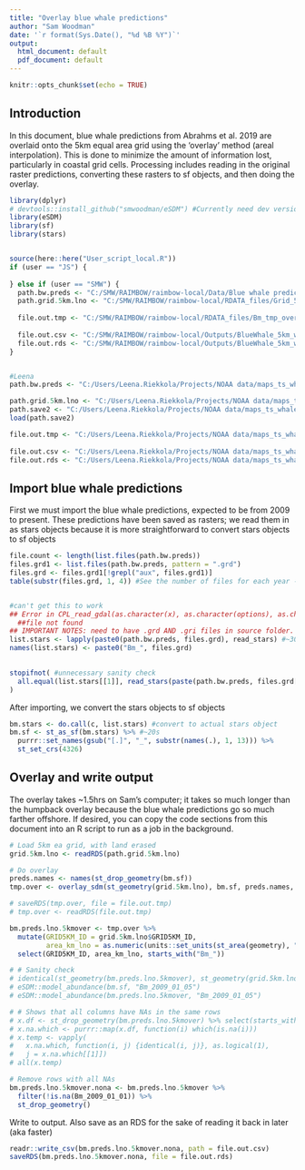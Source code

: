 ```yaml
---
title: "Overlay blue whale predictions"
author: "Sam Woodman"
date: '`r format(Sys.Date(), "%d %B %Y")`'
output:
  html_document: default
  pdf_document: default
---
```


```r
knitr::opts_chunk$set(echo = TRUE)
```

## Introduction

In this document, blue whale predictions from Abrahms et al. 2019 are overlaid onto the 5km equal area grid using the 'overlay' method (areal interpolation). This is done to minimize the amount of information lost, particularly in coastal grid cells. Processing includes reading in the original raster predictions, converting these rasters to sf objects, and then doing the overlay.

```r
library(dplyr)
# devtools::install_github("smwoodman/eSDM") #Currently need dev version of eSDM
library(eSDM)
library(sf)
library(stars)


source(here::here("User_script_local.R"))
if (user == "JS") {
  
} else if (user == "SMW") {
  path.bw.preds <- "C:/SMW/RAIMBOW/raimbow-local/Data/Blue whale predictions/"
  path.grid.5km.lno <- "C:/SMW/RAIMBOW/raimbow-local/RDATA_files/Grid_5km_landerased.rds"
  
  file.out.tmp <- "C:/SMW/RAIMBOW/raimbow-local/RDATA_files/Bm_tmp_over.rds"
  
  file.out.csv <- "C:/SMW/RAIMBOW/raimbow-local/Outputs/BlueWhale_5km_wide_daily.csv"
  file.out.rds <- "C:/SMW/RAIMBOW/raimbow-local/Outputs/BlueWhale_5km_wide_daily.rds"
}


#Leena
path.bw.preds <- "C:/Users/Leena.Riekkola/Projects/NOAA data/maps_ts_whales/data/Blue whale predictions/"

path.grid.5km.lno <- "C:/Users/Leena.Riekkola/Projects/NOAA data/maps_ts_whales/data/Grid_5km_landerased.rds"
path.save2 <- "C:/Users/Leena.Riekkola/Projects/NOAA data/maps_ts_whales/data/Grid_5km_landerased.RDATA"
load(path.save2)

file.out.tmp <- "C:/Users/Leena.Riekkola/Projects/NOAA data/maps_ts_whales/data/Bm_tmp_over.rds"
  
file.out.csv <- "C:/Users/Leena.Riekkola/Projects/NOAA data/maps_ts_whales/data/BlueWhale_5km_wide_daily.csv"
file.out.rds <- "C:/Users/Leena.Riekkola/Projects/NOAA data/maps_ts_whales/data/BlueWhale_5km_wide_daily.rds"
```

## Import blue whale predictions

First we must import the blue whale predictions, expected to be from 2009 to present. These predictions have been saved as rasters; we read them in as stars objects because it is more straightforward to convert stars objects to sf objects

```r
file.count <- length(list.files(path.bw.preds))
files.grd1 <- list.files(path.bw.preds, pattern = ".grd")
files.grd <- files.grd1[!grepl("aux", files.grd1)]
table(substr(files.grd, 1, 4)) #See the number of files for each year --> I think file naming convention has changed


#can't get this to work
## Error in CPL_read_gdal(as.character(x), as.character(options), as.character(driver),  : 
  ##file not found
## IMPORTANT NOTES: need to have .grd AND .gri files in source folder. ALSO: above when specify file path, HAVE to have "/" at the end for the below paste0 to join folder and file names correctly
list.stars <- lapply(paste0(path.bw.preds, files.grd), read_stars) #~30s
names(list.stars) <- paste0("Bm_", files.grd)

  
stopifnot( #unnecessary sanity check
  all.equal(list.stars[[1]], read_stars(paste(path.bw.preds, files.grd[1], sep = "/")))
)
```

After importing, we convert the stars objects to sf objects

```r
bm.stars <- do.call(c, list.stars) #convert to actual stars object
bm.sf <- st_as_sf(bm.stars) %>% #~20s
  purrr::set_names(gsub("[.]", "_", substr(names(.), 1, 13))) %>% 
  st_set_crs(4326)
```

## Overlay and write output

The overlay takes ~1.5hrs on Sam's computer; it takes so much longer than the humpback overlay because the blue whale predictions go so much farther offshore. If desired, you can copy the code sections from this document into an R script to run as a job in the background.

```r
# Load 5km ea grid, with land erased
grid.5km.lno <- readRDS(path.grid.5km.lno)

# Do overlay
preds.names <- names(st_drop_geometry(bm.sf))
tmp.over <- overlay_sdm(st_geometry(grid.5km.lno), bm.sf, preds.names, overlap.perc = 0)

# saveRDS(tmp.over, file = file.out.tmp)
# tmp.over <- readRDS(file.out.tmp)

bm.preds.lno.5kmover <- tmp.over %>% 
  mutate(GRID5KM_ID = grid.5km.lno$GRID5KM_ID, 
         area_km_lno = as.numeric(units::set_units(st_area(geometry), "km^2"))) %>% 
  select(GRID5KM_ID, area_km_lno, starts_with("Bm_"))

# # Sanity check
# identical(st_geometry(bm.preds.lno.5kmover), st_geometry(grid.5km.lno))
# eSDM::model_abundance(bm.sf, "Bm_2009_01_05")
# eSDM::model_abundance(bm.preds.lno.5kmover, "Bm_2009_01_05")

# # Shows that all columns have NAs in the same rows
# x.df <- st_drop_geometry(bm.preds.lno.5kmover) %>% select(starts_with("Bm_"))
# x.na.which <- purrr::map(x.df, function(i) which(is.na(i)))
# x.temp <- vapply(
#   x.na.which, function(i, j) {identical(i, j)}, as.logical(1),
#   j = x.na.which[[1]])
# all(x.temp)

# Remove rows with all NAs
bm.preds.lno.5kmover.nona <- bm.preds.lno.5kmover %>% 
  filter(!is.na(Bm_2009_01_01)) %>% 
  st_drop_geometry()
```

Write to output. Also save as an RDS for the sake of reading it back in later (aka faster)

```r
readr::write_csv(bm.preds.lno.5kmover.nona, path = file.out.csv)
saveRDS(bm.preds.lno.5kmover.nona, file = file.out.rds)
```
